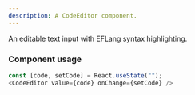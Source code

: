 ```yaml
---
description: A CodeEditor component.
---
```



An editable text input with EFLang syntax highlighting.

### Component usage
```js
const [code, setCode] = React.useState("");
<CodeEditor value={code} onChange={setCode} />
```
